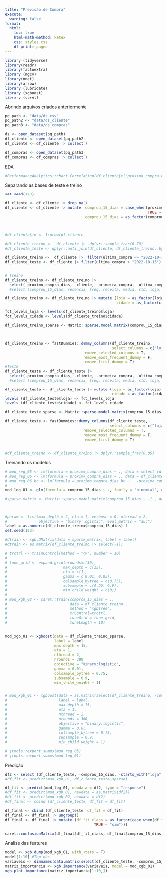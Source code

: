```yaml
---
title: "Previsão de Compra"
execute: 
  warning: false
format:
  html:
    toc: true
    html-math-method: katex
    css: styles.css
    df-print: paged
---
```


```r
library (tidyverse)
library(readr)
library(factoextra)
library (mgcv)
library(nnet)
library(arrow)
library (lubridate)
library (xgboost)
library (caret)

```

Abrindo arquivos criados anteriormente

```r
pq_path <- "data/ds_csv"
pq_path2 <- "data/ds_cliente"
pq_path3 <- "data/ds_compras"

ds <- open_dataset(pq_path)
df_cliente <- open_dataset(pq_path2)
df_cliente <- df_cliente |> collect()

df_compras <- open_dataset(pq_path3)
df_compras <- df_compras |> collect()
```


EDA

```r
#PerformanceAnalytics::chart.Correlation(df_cliente[c("proximo_compra_dias", "recencia", "freq")])
```

Separando as bases de teste e treino

```r
set.seed(123)

df_cliente <- df_cliente |> drop_na() 
df_cliente <- df_cliente |> mutate (comprou_15_dias = case_when(proximo_compra_dias < 15 ~ "sim",
                                                                TRUE ~ "nao"),
                                    comprou_15_dias = as_factor(comprou_15_dias))



#df_cliente$id <- 1:nrow(df_cliente)

#df_cliente_treino <-  df_cliente |>  dplyr::sample_frac(0.70)
#df_cliente_teste <- dplyr::anti_join(df_cliente, df_cliente_treino, by = 'id')

df_cliente_treino <-  df_cliente |>  filter(ultima_compra <= "2022-10-15")
df_cliente_teste <- df_cliente |> filter(ultima_compra > "2022-10-15")


# Treino
df_cliente_treino <- df_cliente_treino |> 
  select(-proximo_compra_dias, -cliente, -primeira_compra, -ultima_compra, -rfm, -score_rfm, -freq, -starts_with("grupo_"))
  #select (comprou_15_dias, recencia, freq, receita, media, std, loja, cidade) 

df_cliente_treino <- df_cliente_treino |> mutate (loja = as_factor(loja),
                                                  cidade = as_factor(cidade))

fct_levels_loja <- levels(df_cliente_treino$loja)
fct_levels_cidade <- levels(df_cliente_treino$cidade)

df_cliente_treino_sparse <- Matrix::sparse.model.matrix(comprou_15_dias ~ ., data = df_cliente_treino)[,-1] 


  
df_cliente_treino <- fastDummies::dummy_columns(df_cliente_treino, 
                                                select_columns = c("loja", "cidade"),
                                   remove_selected_columns = T,
                                   remove_most_frequent_dummy = F,
                                   remove_first_dummy = T)
#Teste
df_cliente_teste <- df_cliente_teste |> 
  select(-proximo_compra_dias, -cliente, -primeira_compra, -ultima_compra, -rfm, -score_rfm, -freq, -starts_with("grupo_"))
  #select (comprou_15_dias, recencia, freq, receita, media, std, loja, cidade) 

df_cliente_teste <- df_cliente_teste |> mutate (loja = as_factor(loja),
                                                cidade = as_factor(cidade))
levels (df_cliente_teste$loja) <- fct_levels_loja
levels (df_cliente_teste$cidade) <- fct_levels_cidade

df_cliente_teste_sparse <- Matrix::sparse.model.matrix(comprou_15_dias ~ ., data = df_cliente_teste)[,-1] 

df_cliente_teste <- fastDummies::dummy_columns(df_cliente_teste, 
                                               select_columns = c("loja", "cidade"),
                                   remove_selected_columns = T,
                                   remove_most_frequent_dummy = F,
                                   remove_first_dummy = T)


#df_cliente_treino <- df_cliente_treino |> dplyr::sample_frac(0.05)
```

Treinando os modelos

```r
# mod_reg_05 <- lm(formula = proximo_compra_dias ~ ., data = select (df_cliente_treino, -loja))
# mod_reg_06 <- lm(formula = proximo_compra_dias ~ ., data = df_cliente_treino)
# mod_reg_06_bc <- lm(formula = proximo_compra_dias_bc ~ . -proximo_compra_dias , data = df_cliente_treino)
# 
mod_log_01 <- glm(formula = comprou_15_dias ~ ., family = "binomial", data = dplyr::select(df_cliente_treino, -starts_with("loja"), -starts_with("cidade")))

#sparse_matrix <- Matrix::sparse.model.matrix(comprou_15_dias ~ -1., data = df_cliente_treino)



#param <- list(max_depth = 2, eta = 1, verbose = 0, nthread = 2,
#              objective = "binary:logistic", eval_metric = "auc")
label = as.numeric(df_cliente_treino$comprou_15_dias)-1
set.seed(123)

#dtrain <- xgb.DMatrix(data = sparse_matrix, label = label)
#dtrain <- as.matrix(df_cliente_treino |> select(-1))

# trctrl <- trainControl(method = "cv", number = 10)
# 
# tune_grid <- expand.grid(nrounds=c(30),
#                         max_depth = c(15),
#                         eta = c(1),
#                         gamma = c(0.01, 0.05),
#                         colsample_bytree = c(0.75),
#                         subsample = c(0.50, 0.9),
#                         min_child_weight = c(0))
# 
# mod_xgb_02 <- caret::train(comprou_15_dias ~ ., 
#                            data = df_cliente_treino , 
#                            method = "xgbTree", 
#                            trControl=trctrl, 
#                            tuneGrid = tune_grid, 
#                            tuneLength = 10) 
                           

mod_xgb_01 <- xgboost(data = df_cliente_treino_sparse,
                      label = label,
                      max.depth = 15,
                      eta = 1,
                      nthread = 2,
                      nrounds = 300,
                      objective = "binary:logistic",
                      gamma = 0.01,
                      colsample_bytree = 0.75,
                      subsample = 0.9,
                      min_child_weight = 1)


# mod_xgb_01 <- xgboost(data = as.matrix(select(df_cliente_treino, -comprou_15_dias)), 
#                       label = label, 
#                       max.depth = 15, 
#                       eta = 1, 
#                       nthread = 2, 
#                       nrounds = 300, 
#                       objective = "binary:logistic",
#                       gamma = 0.01,
#                       colsample_bytree = 0.75,
#                       subsample = 0.9,
#                       min_child_weight = 1)

# jtools::export_summs(mod_reg_05)
# jtools::export_summs(mod_log_01)

```

Predição

```r
df2 <- select (df_cliente_teste, -comprou_15_dias, -starts_with("loja"),-starts_with("cidade")) 
#df_fit <- predict(mod_xgb_01, df_cliente_teste_sparse)

df_fit <- predict(mod_log_01, newdata = df2, type = "response")
#df_fit <- predict(mod_xgb_01, newdata = as.matrix(df2))
#df_fit <- predict(mod_xgb_02, newdata = df2)
#df_final <- cbind (df_cliente_teste, df_fit = df_fit)

df_final <- cbind (df_cliente_teste, df_fit = df_fit)
df_final <- df_final |> ungroup()
df_final <- df_final |> mutate (df_fit_class = as_factor(case_when(df_fit < 0.5 ~ "nao",
                                        TRUE ~ "sim")))
```

```r
caret::confusionMatrix(df_final$df_fit_class, df_final$comprou_15_dias, positive="sim", mode="everything")
```

Analise das features

```r
model <- xgb.dump(mod_xgb_01, with_stats = T)
model[1:10] #Top nós
variaveis <- dimnames(data.matrix(select(df_cliente_teste, -comprou_15_dias)))[[2]]
matriz_importancia <- xgb.importance(variaveis, model = mod_xgb_01)
xgb.plot.importance(matriz_importancia[1:10,])
```

